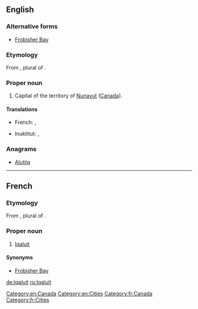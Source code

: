 ==English==
{{wikipedia}}

===Alternative forms===
* [[Frobisher Bay]] {{qualifier|former name}}

===Etymology===
From {{etyl|ike}} {{term|ᐃᖃᓗᐃᑦ||place of fish|sc=Cans}}, plural of {{term|ᐃᖃᓗᒃ||fish|tr=[[iqaluk]]|sc=Cans}}.

===Proper noun===
{{en-proper noun}}

# Capital of the territory of [[Nunavut]] ([[Canada]]).

====Translations====
{{trans-top}}
* French: {{t-|fr|Iqaluit}} , {{t-|fr|Frobisher Bay}}
{{trans-mid}}
* Inuktitut: {{t-|ik|ᐃᖃᓗᐃᑦ}} , {{t-|ik|Iqaluit}}
{{trans-bottom}}

===Anagrams===
* [[Alutiiq#English|Alutiiq]]

[[Category:en:Canada]]
[[Category:en:Cities]]

----
==French==

===Etymology===
From {{etyl|ike|fr}} {{term|ᐃᖃᓗᐃᑦ||place of fish|sc=Cans}}, plural of {{term|ᐃᖃᓗᒃ||fish|tr=[[iqaluk]]|sc=Cans}}.
===Proper noun===
{{fr-proper noun}}

# [[#English|Iqaluit]] {{gloss|Capital of the territory of [[Nunavut]] ([[Canada]]).}}

====Synonyms====
* [[Frobisher Bay]] {{qualifier|former name}}

[[Category:fr:Canada]]
[[Category:fr:Cities]]

[[de:Iqaluit]]
[[ru:Iqaluit]]
